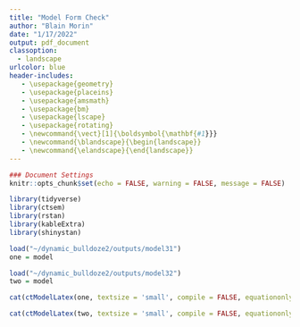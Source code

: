 ```yaml
---
title: "Model Form Check"
author: "Blain Morin"
date: "1/17/2022"
output: pdf_document
classoption: 
  - landscape
urlcolor: blue
header-includes:
   - \usepackage{geometry}
   - \usepackage{placeins}
   - \usepackage{amsmath} 
   - \usepackage{bm}
   - \usepackage{lscape}
   - \usepackage{rotating}
   - \newcommand{\vect}[1]{\boldsymbol{\mathbf{#1}}}
   - \newcommand{\blandscape}{\begin{landscape}}
   - \newcommand{\elandscape}{\end{landscape}}
---
```



```r

### Document Settings
knitr::opts_chunk$set(echo = FALSE, warning = FALSE, message = FALSE)

library(tidyverse)
library(ctsem)
library(rstan)
library(kableExtra)
library(shinystan)

```

```r

load("~/dynamic_bulldoze2/outputs/model31")
one = model

load("~/dynamic_bulldoze2/outputs/model32")
two = model

```


```r



cat(ctModelLatex(one, textsize = 'small', compile = FALSE, equationonly = TRUE))


```

```r



cat(ctModelLatex(two, textsize = 'small', compile = FALSE, equationonly = TRUE))


```



